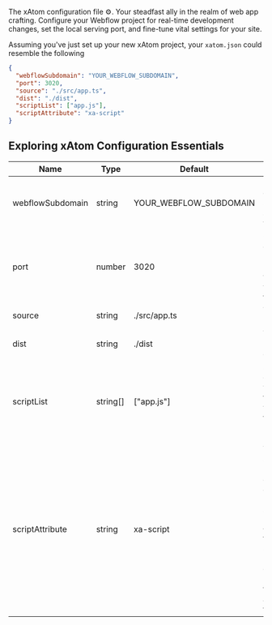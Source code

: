 The xAtom configuration file ⚙️. Your steadfast ally in the realm of web app crafting. Configure your Webflow project for real-time development changes, set the local serving port, and fine-tune vital settings for your site.

Assuming you've just set up your new xAtom project, your `xatom.json` could resemble the following

```json title="xatom.json"
{
  "webflowSubdomain": "YOUR_WEBFLOW_SUBDOMAIN",
  "port": 3020,
  "source": "./src/app.ts",
  "dist": "./dist",
  "scriptList": ["app.js"],
  "scriptAttribute": "xa-script"
}
```

## Exploring xAtom Configuration Essentials

| Name             | Type     | Default                | Description                                                                                                                                                                                                                                                                                                                                                                                                                                                                                                                                                                                           |
| ---------------- | -------- | ---------------------- | ----------------------------------------------------------------------------------------------------------------------------------------------------------------------------------------------------------------------------------------------------------------------------------------------------------------------------------------------------------------------------------------------------------------------------------------------------------------------------------------------------------------------------------------------------------------------------------------------------- |
| webflowSubdomain | string   | YOUR_WEBFLOW_SUBDOMAIN | Indicate your Webflow staging sub-domain. For instance, if your Webflow staging domain is `xatom-app.webflow.io` set `xatom-app` as the value.                                                                                                                                                                                                                                                                                                                                                                                                                                                        |
| port             | number   | 3020                   | Choose your preferred local development serving port. xAtom will initiate a development server on this port to preview your Webflow site and your business logic. For instance, if you set it to `3020`, you can access it for testing at `http://localhost:3020`.                                                                                                                                                                                                                                                                                                                                    |
| source           | string   | ./src/app.ts           | This is your web application's business logic entry point.                                                                                                                                                                                                                                                                                                                                                                                                                                                                                                                                            |
| dist             | string   | ./dist                 | This is where your web application's production-ready code will be generated and stored.                                                                                                                                                                                                                                                                                                                                                                                                                                                                                                              |
| scriptList       | string[] | ["app.js"]             | Specify the JavaScript file to include on each page during development with xAtom. xAtom ensures seamless testing and development by injecting your custom code from the `dist` folder. The default setting is `["app.js"]`, matching the source `./src/app.ts`                                                                                                                                                                                                                                                                                                                                       |
| scriptAttribute  | string   | xa-script              | You might want to exclude or block specific JavaScript files from your published Webflow pages to prevent conflicts with your local JavaScript custom code. Your site already includes xAtom-deployed scripts, such as `<script xa-script="true" src="https://mysite.com/js/app.js"></script>`. By adding an attribute to this script on the published Webflow site, you can instruct xAtom to prevent the deployed script from executing, ensuring that only your local version runs. To remove scripts from development pages, you can add an attribute like `xa-script="true"` to your script tag. |
